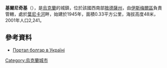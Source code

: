 {{coord|45|42|25|N|29|3|48|E|scale:30000|display=title}}

'''基爾尼奇基'''（{{lang-uk|Кирнички}}），是[[烏克蘭|烏克蘭]]的城鎮，位於該國西南部[[敖德薩州|敖德薩州]]，由[[伊斯梅爾區|伊斯梅爾區]]負責管轄，處於[[葉尼卡河|葉尼卡河]]畔，始建於1945年，面積0.33平方公里，海拔高度48米，2001年人口2,241。

==參考資料==
* [http://www.bg-ua.org/ Портал болгар в Україні] {{Wayback|url=http://www.bg-ua.org/ |date=20150518020547 }}

{{Ukraine-geo-stub}}
[[Category:烏克蘭城市|Category:烏克蘭城市]]